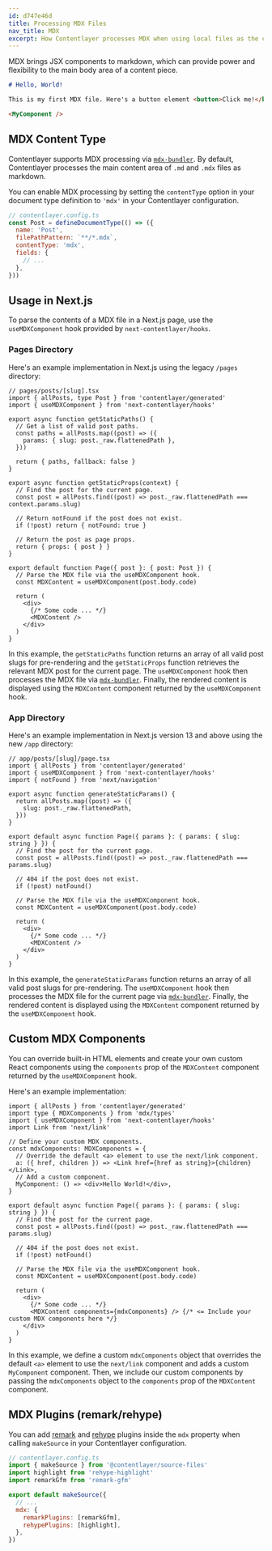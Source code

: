 ```yaml
---
id: d747e46d
title: Processing MDX Files
nav_title: MDX
excerpt: How Contentlayer processes MDX when using local files as the content source.
---
```


MDX brings JSX components to markdown, which can provide power and flexibility to the main body area of a content piece.

```md
# Hello, World!

This is my first MDX file. Here's a button element <button>Click me!</button>.

<MyComponent />
```

## MDX Content Type

Contentlayer supports MDX processing via [`mdx-bundler`](https://github.com/kentcdodds/mdx-bundler). By default, Contentlayer processes the main content area of `.md` and `.mdx` files as markdown.

You can enable MDX processing by setting the `contentType` option in your document type definition to `'mdx'` in your Contentlayer configuration.

```js
// contentlayer.config.ts
const Post = defineDocumentType(() => ({
  name: 'Post',
  filePathPattern: `**/*.mdx`,
  contentType: 'mdx',
  fields: {
    // ...
  },
}))
```

## Usage in Next.js

To parse the contents of a MDX file in a Next.js page, use the `useMDXComponent` hook provided by `next-contentlayer/hooks`.

### Pages Directory

Here's an example implementation in Next.js using the legacy `/pages` directory:

```tsx
// pages/posts/[slug].tsx
import { allPosts, type Post } from 'contentlayer/generated'
import { useMDXComponent } from 'next-contentlayer/hooks'

export async function getStaticPaths() {
  // Get a list of valid post paths.
  const paths = allPosts.map((post) => ({
    params: { slug: post._raw.flattenedPath },
  }))

  return { paths, fallback: false }
}

export async function getStaticProps(context) {
  // Find the post for the current page.
  const post = allPosts.find((post) => post._raw.flattenedPath === context.params.slug)

  // Return notFound if the post does not exist.
  if (!post) return { notFound: true }

  // Return the post as page props.
  return { props: { post } }
}

export default function Page({ post }: { post: Post }) {
  // Parse the MDX file via the useMDXComponent hook.
  const MDXContent = useMDXComponent(post.body.code)

  return (
    <div>
      {/* Some code ... */}
      <MDXContent />
    </div>
  )
}
```

In this example, the `getStaticPaths` function returns an array of all valid post slugs for pre-rendering and the `getStaticProps` function retrieves the relevant MDX post for the current page. The `useMDXComponent` hook then processes the MDX file via [`mdx-bundler`](https://github.com/kentcdodds/mdx-bundler). Finally, the rendered content is displayed using the `MDXContent` component returned by the `useMDXComponent` hook.

### App Directory

Here's an example implementation in Next.js version 13 and above using the new `/app` directory:

```tsx
// app/posts/[slug]/page.tsx
import { allPosts } from 'contentlayer/generated'
import { useMDXComponent } from 'next-contentlayer/hooks'
import { notFound } from 'next/navigation'

export async function generateStaticParams() {
  return allPosts.map((post) => ({
    slug: post._raw.flattenedPath,
  }))
}

export default async function Page({ params }: { params: { slug: string } }) {
  // Find the post for the current page.
  const post = allPosts.find((post) => post._raw.flattenedPath === params.slug)

  // 404 if the post does not exist.
  if (!post) notFound()

  // Parse the MDX file via the useMDXComponent hook.
  const MDXContent = useMDXComponent(post.body.code)

  return (
    <div>
      {/* Some code ... */}
      <MDXContent />
    </div>
  )
}
```

In this example, the `generateStaticParams` function returns an array of all valid post slugs for pre-rendering. The `useMDXComponent` hook then processes the MDX file for the current page via [`mdx-bundler`](https://github.com/kentcdodds/mdx-bundler). Finally, the rendered content is displayed using the `MDXContent` component returned by the `useMDXComponent` hook.

## Custom MDX Components

You can override built-in HTML elements and create your own custom React components using the `components` prop of the `MDXContent` component returned by the `useMDXComponent` hook.

Here's an example implementation:

```tsx
import { allPosts } from 'contentlayer/generated'
import type { MDXComponents } from 'mdx/types'
import { useMDXComponent } from 'next-contentlayer/hooks'
import Link from 'next/link'

// Define your custom MDX components.
const mdxComponents: MDXComponents = {
  // Override the default <a> element to use the next/link component.
  a: ({ href, children }) => <Link href={href as string}>{children}</Link>,
  // Add a custom component.
  MyComponent: () => <div>Hello World!</div>,
}

export default async function Page({ params }: { params: { slug: string } }) {
  // Find the post for the current page.
  const post = allPosts.find((post) => post._raw.flattenedPath === params.slug)

  // 404 if the post does not exist.
  if (!post) notFound()

  // Parse the MDX file via the useMDXComponent hook.
  const MDXContent = useMDXComponent(post.body.code)

  return (
    <div>
      {/* Some code ... */}
      <MDXContent components={mdxComponents} /> {/* <= Include your custom MDX components here */}
    </div>
  )
}
```

In this example, we define a custom `mdxComponents` object that overrides the default `<a>` element to use the `next/link` component and adds a custom `MyComponent` component. Then, we include our custom components by passing the `mdxComponents` object to the `components` prop of the `MDXContent` component.

## MDX Plugins (remark/rehype)

You can add [remark](https://github.com/remarkjs/remark) and [rehype](https://github.com/rehypejs/rehype) plugins inside the `mdx` property when calling `makeSource` in your Contentlayer configuration.

```js
// contentlayer.config.ts
import { makeSource } from '@contentlayer/source-files'
import highlight from 'rehype-highlight'
import remarkGfm from 'remark-gfm'

export default makeSource({
  // ...
  mdx: {
    remarkPlugins: [remarkGfm],
    rehypePlugins: [highlight],
  },
})
```
